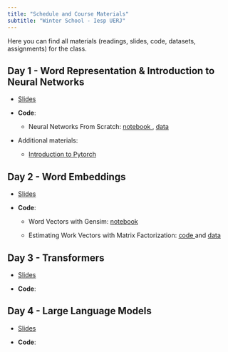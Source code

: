 ```yaml
---
title: "Schedule and Course Materials"
subtitle: "Winter School - Iesp UERJ"
---
```


Here you can find all materials (readings, slides, code, datasets, assignments) for the class.

## Day 1 - Word Representation & Introduction to Neural Networks

-   [Slides](slides/day_1.html)

-   **Code**:

    -   Neural Networks From Scratch: <a href="/code/_day_1_logistic_as_neural_network.ipynb" download> notebook </a>, <a href="https://www.dropbox.com/scl/fo/3wtj4su098g25xa2632a4/AGoGUCrokkyGRivhuXFBi88?rlkey=027zv067pdkh5nswkvfii0135&dl=0" download> data </a>

-   Additional materials:

    -   [Introduction to Pytorch](https://docs.pytorch.org/tutorials/beginner/introyt/introyt1_tutorial.html)

## Day 2 - Word Embeddings

-   [Slides](slides/day_2.html)

-   **Code**:

    -   Word Vectors with Gensim: <a href="/code/_day2_word_vectors.ipynb" download> notebook </a>

    -   Estimating Work Vectors with Matrix Factorization: <a href="/code/day_2_embeddings_svd.r" download> code </a> and  <a href="https://www.dropbox.com/scl/fo/f4n1k6u4odbm23nstslm7/AFYv8loTAev2QpE2rzv08es?rlkey=hwmjua3of37reflffgjafn5s8&dl=0" download> data </a>

## Day 3 - Transformers

-   [Slides](slides/day_3.html)

-   **Code**:

## Day 4 - Large Language Models

-   [Slides](slides/day_4.html)

-   **Code**:
